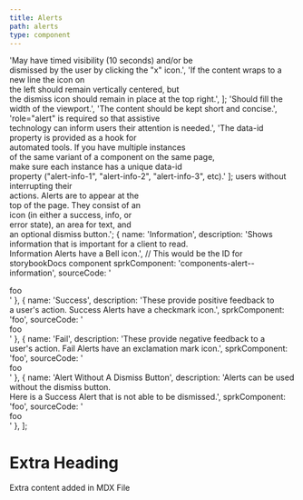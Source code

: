 ```yaml
---
title: Alerts
path: alerts
type: component
---
```

  'May have timed visibility (10 seconds) and/or be \
  dismissed by the user by clicking the "x" icon.',
  'If the content wraps to a new line the icon on \
  the left should remain vertically centered, but \
  the dismiss icon should remain in place at the top right.',
];
  'Should fill the width of the viewport.',
  'The content should be kept short and concise.',
  'role="alert" is required so that assistive \
  technology can inform users their attention is needed.',
  'The data-id property is provided as a hook for \
  automated tools. If you have multiple instances \
  of the same variant of a component on the same page,\
  make sure each instance has a unique data-id \
  property ("alert-info-1", "alert-info-2", "alert-info-3", etc).'
];
                            users without interrupting their \
                            actions. Alerts are to appear at the \
                            top of the page. They consist of an \
                            icon (in either a success, info, or \
                            error state), an area for text, and \
                            an optional dismiss button.';
  {
    name: 'Information',
    description: 'Shows information that is important for a client to read. \
                  Information Alerts have a Bell icon.',
     // This would be the ID for storybookDocs <Story id=""> component
    sprkComponent: 'components-alert--information',
    sourceCode: '<div>foo</div>'
  },
  {
    name: 'Success',
    description: 'These provide positive feedback to \
                  a user\'s action. Success Alerts have a checkmark icon.',
    sprkComponent: 'foo',
    sourceCode: '<div>foo</div>'
  },
  {
    name: 'Fail',
    description: 'These provide negative feedback to a \
                  user\'s action. Fail Alerts have an exclamation mark icon.',
    sprkComponent: 'foo',
    sourceCode: '<div>foo</div>'
  },
  {
    name: 'Alert Without A Dismiss Button',
    description: 'Alerts can be used without the dismiss button. \
                  Here is a Success Alert that is not able to be dismissed.',
    sprkComponent: 'foo',
    sourceCode: '<div>foo</div>'
  },
];

# Extra Heading
Extra content added in MDX File
